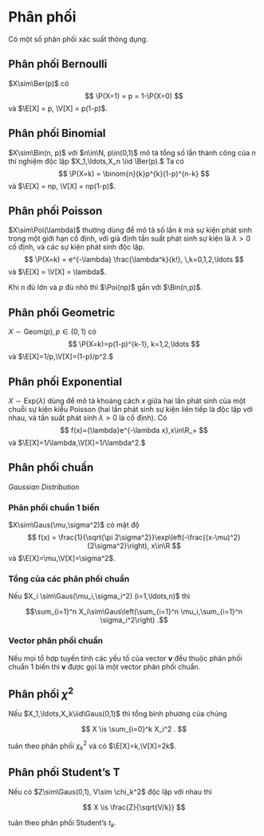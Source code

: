 # Phân phối

Có một số phân phối xác suất thông dụng.

## Phân phối Bernoulli
::: {#def-bernoulli}
$X\sim\Ber(p)$
có
$$
\P(X=1) = p = 1-\P(X=0)
$$
và
$\E[X] = p, \V[X] = p(1-p)$.
:::

## Phân phối Binomial
::: {#def-binomial}
$X\sim\Bin(n, p)$
với $n\in\N, p\in(0,1)$
mô tả tổng số lần thành công
của $n$ thí nghiệm độc lập
$X_1,\ldots,X_n \iid \Ber(p).$
Ta có
$$
\P(X=k) = \binom{n}{k}p^{k}(1-p)^{n-k}
$$
và
$\E[X] = np, \V[X] = np(1-p)$.
:::

## Phân phối Poisson
:::{#def-poisson}
$X\sim\Poi(\lambda)$
thường dùng để mô tả số lần $k$ mà sự kiện phát sinh
trong một giới hạn cố định,
với giả định tần suất phát sinh sự kiện là
$\lambda > 0$ cố định,
và các sự kiện phát sinh độc lập.
$$
\P(X=k) = e^{-\lambda}
\frac{\lambda^k}{k!}, \,k=0,1,2,\ldots
$$
và
$\E[X] = \V[X] = \lambda$.
:::

Khi $n$ đủ lớn và $p$ đủ nhỏ thì
$\Poi(np)$ gần với $\Bin(n,p)$.

## Phân phối Geometric
:::{#def-geomdist}
$X\sim\text{Geom}(p), p \in (0,1)$
có
$$
\P(X=k)=p(1-p)^{k-1}, k=1,2,\ldots
$$
và
$\E[X]=1/p,\V[X]=(1-p)/p^2.$
:::

## Phân phối Exponential
:::{#def-expdist}
$X\sim\text{Exp}(\lambda)$
dùng để mô tả khoảng cách $x$ giữa hai lần phát sinh
của một chuỗi sự kiện kiểu Poisson
(hai lần phát sinh sự kiện liên tiếp là độc lập với nhau,
và tần suất phát sinh $\lambda>0$ là cố định).
Có
$$
f(x)={\lambda}e^{-\lambda x},x\in\R_+
$$
và
$\E[X]=1/\lambda,\V[X]=1/\lambda^2.$
:::

## Phân phối chuẩn

*Gaussian Distribution*

:::{#def-gaussian}
### Phân phối chuẩn 1 biến
$X\sim\Gaus(\mu,\sigma^2)$ có
mật độ
$$
f(x) =
\frac{1}{\sqrt{\pi 2\sigma^2}}\exp\left(-\frac{(x-\mu)^2}{2\sigma^2}\right),
x\in\R
$$
và
$\E[X]=\mu,\V[X]=\sigma^2$.
:::

:::{#thm-sum-gaussian}
### Tổng của các phân phối chuẩn
Nếu
$X_i \sim\Gaus(\mu_i,\sigma_i^2) (i=1,\ldots,n)$
thì

$$\sum_{i=1}^n X_i\sim\Gaus\left(\sum_{i=1}^n \mu_i,\sum_{i=1}^n \sigma_i^2\right)
.$$
:::

:::{#def-normal-vector}
### Vector phân phối chuẩn
Nếu mọi tổ hợp tuyến tính các yếu tố của
vector $\boldsymbol{v}$ đều
thuộc phân phối chuẩn 1 biến thì
$\boldsymbol{v}$
được gọi là một vector phân phối chuẩn.
:::

## Phân phối $\chi^2$

Nếu $X_1,\ldots,X_k\iid\Gaus(0,1)$ thì
tổng bình phương của chúng

$$
X \is \sum_{i=0}^k X_i^2
.
$$

tuân theo
phân phối $\chi_k^2$
và có
$\E[X]=k,\V[X]=2k$.

## Phân phối Student's T

Nếu có $Z\sim\Gaus(0,1), V\sim \chi_k^2$ độc lập với nhau thì

$$
X \is \frac{Z}{\sqrt{V/k}}
$$

tuân theo phân phối Student's $t_k$.
